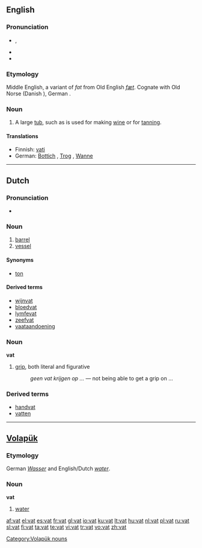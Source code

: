 {{also|VAT|vát}}
==English==

===Pronunciation===
* {{IPA|/væt/}}, {{SAMPA|/v{t/}}
* {{audio|en-us-vat.ogg|Audio (US)}}
* {{rhymes|æt}}

===Etymology===
Middle English, a variant of ''fat'' from Old English ''[[fæt]]''. Cognate with Old Norse {{term|fat||luggage, pail|lang=non}} (Danish {{term|fad|lang=da}}), German {{term|Faß}}.

===Noun===
{{en-noun}}

# A large [[tub]], such as is used for making [[wine]] or for [[tanning]].

====Translations====
* Finnish: [[vati]]
* German: [[Bottich]] {{m}}, [[Trog]] {{m}}, [[Wanne]] {{f}}

----

==Dutch==

===Pronunciation===
* {{audio|Nl-vat.ogg|audio}}

===Noun===
{{infl|nl|noun|g=n|plural|vaten}}

# [[barrel]]
# [[vessel]]

====Synonyms====
* [[ton]]

====Derived terms====
* [[wijnvat]]
* [[bloedvat]]
* [[lymfevat]]
* [[zeefvat]]
* [[vaataandoening]]

===Noun===
'''vat''' {{m}}

# [[grip]], both literal and figurative
#: ''geen vat krijgen op ...'' — not being able to get a grip on ...

===Derived terms===
* [[handvat]]
* [[vatten]]

----

==[[Volapük]]==

===Etymology===
German ''[[Wasser]]'' and English/Dutch ''[[water]]''.

===Noun===
'''vat'''

# [[water]]

[[Category:Volapük nouns]]

[[af:vat]]
[[el:vat]]
[[es:vat]]
[[fr:vat]]
[[gl:vat]]
[[io:vat]]
[[ku:vat]]
[[lt:vat]]
[[hu:vat]]
[[nl:vat]]
[[pl:vat]]
[[ru:vat]]
[[sl:vat]]
[[fi:vat]]
[[ta:vat]]
[[te:vat]]
[[vi:vat]]
[[tr:vat]]
[[vo:vat]]
[[zh:vat]]